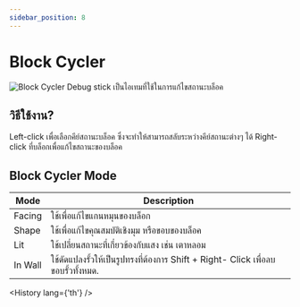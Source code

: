```yaml
---
sidebar_position: 8
---
```



# Block Cycler

![Block Cycler](\img\doc\features\block_cycler\BLOCK_CYCLER.png)
Debug stick เป็นไอเทมที่ใช้ในการแก้ไขสถานะบล็อค

## วิธีใช้งาน?

Left-click เพื่อเลือกคีย์สถานะบล็อค ซึ่งจะทำให้สามารถสลับระหว่างคีย์สถานะต่างๆ ได้
Right-click ที่บล็อกเพื่อแก้ไขสถานะของบล็อค

## Block Cycler Mode

| Mode    | Description                                                                       |
| ------- | --------------------------------------------------------------------------------- |
| Facing  | ใช้เพื่อแก้ไขแกนหมุนของบล็อก                                                      |
| Shape   | ใช้เพื่อแก้ไขคุณสมบัติเชิงมุม หรือขอบของบล็อค                                     |
| Lit     | ใช้เปลี่ยนสถานะที่เกี่ยวข้องกับแสง เช่น เตาหลอม                                   |
| In Wall | ใช้ดัดแปลงรั้วให้เป็นรูปทรงที่ต้องการ Shift + Right- Click เพื่อลบขอบรั้วทั้งหมด. |

<History lang={'th'} />
